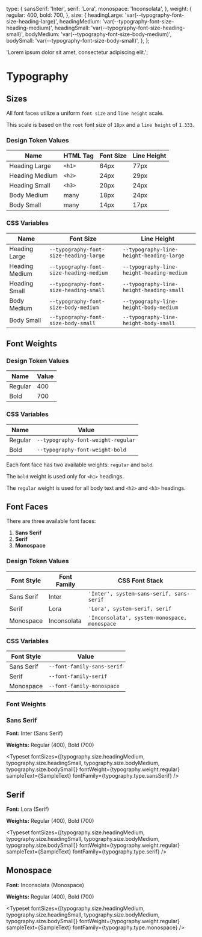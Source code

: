
<Meta title="Design System/Typography" />

  type: {
    sansSerif: 'Inter',
    serif: 'Lora',
    monospace: 'Inconsolata',
  },
  weight: {
    regular: 400,
    bold: 700,
  },
  size: {
    headingLarge: 'var(--typography-font-size-heading-large)',
    headingMedium: 'var(--typography-font-size-heading-medium)',
    headingSmall: 'var(--typography-font-size-heading-small)',
    bodyMedium: 'var(--typography-font-size-body-medium)',
    bodySmall: 'var(--typography-font-size-body-small)',
  },
};

  'Lorem ipsum dolor sit amet, consectetur adipiscing elit.';

# Typography

## Sizes

All font faces utilize a uniform `font size` and `line height` scale. 

This scale is based on the `root` font size of `18px` and a `line height` of `1.333`.

### Design Token Values

| Name | HTML Tag | Font Size | Line Height | 
| ---- | -------- | ----- | ----- | 
| Heading Large | `<h1>` | 64px | 77px | 
| Heading Medium | `<h2>` | 24px | 29px |
| Heading Small | `<h3>` | 20px | 24px |
| Body Medium | many | 18px | 24px |
| Body Small | many | 14px | 17px |

### CSS Variables

| Name | Font Size | Line Height |
| ---- | --------- | ----------- |
| Heading Large | `--typography-font-size-heading-large` | `--typography-line-height-heading-large` |
| Heading Medium | `--typography-font-size-heading-medium` | `--typography-line-height-heading-medium` |
| Heading Small | `--typography-font-size-heading-small` | `--typography-line-height-heading-small` |
| Body Medium | `--typography-font-size-body-medium` | `--typography-line-height-body-medium` |
| Body Small | `--typography-font-size-body-small` | `--typography-line-height-body-small` |


## Font Weights

### Design Token Values

| Name | Value |
| ---- | ----- |
| Regular | 400 |
| Bold | 700 |

### CSS Variables

| Name | Value |
| ---- | ----- |
| Regular | `--typography-font-weight-regular` |
| Bold | `--typography-font-weight-bold` |

Each font face has two available weights: `regular` and `bold`.

The `bold` weight is used only for `<h1>` headings.

The `regular` weight is used for all body text and `<h2>` and `<h3>` headings.

## Font Faces

There are three available font faces:

1. **Sans Serif**
2. **Serif**
3. **Monospace** 

### Design Token Values

| Font Style | Font Family | CSS Font Stack |
| ---------- | ----------- | -------------- |
| Sans Serif | Inter | `'Inter', system-sans-serif, sans-serif` |
| Serif | Lora | `'Lora', system-serif, serif` |
| Monospace | Inconsolata | `'Inconsolata', system-monospace, monospace` |

### CSS Variables

| Font Style |  Value |
| ---------- |  ----- |
| Sans Serif | `--font-family-sans-serif` |
| Serif | `--font-family-serif` |
| Monospace | `--font-family-monospace` |



### Font Weights


### Sans Serif

**Font:** Inter (Sans Serif)

**Weights:** Regular (400), Bold (700)

<Typeset 
  fontSizes={[typography.size.headingLarge]}
  fontWeight={typography.weight.bold}
  sampleText={SampleText}
  fontFamily={typography.type.sansSerif}
/>

<Typeset
  fontSizes={[typography.size.headingMedium, typography.size.headingSmall, typography.size.bodyMedium, typography.size.bodySmall]}
  fontWeight={typography.weight.regular}
  sampleText={SampleText}
  fontFamily={typography.type.sansSerif}
/>

## Serif

**Font:** Lora (Serif)

**Weights:** Regular (400), Bold (700)

<Typeset 
  fontSizes={[typography.size.headingLarge]}
  fontWeight={typography.weight.bold}
  sampleText={SampleText}
  fontFamily={typography.type.serif}
/>

<Typeset
  fontSizes={[typography.size.headingMedium, typography.size.headingSmall, typography.size.bodyMedium, typography.size.bodySmall]}
  fontWeight={typography.weight.regular}
  sampleText={SampleText}
  fontFamily={typography.type.serif}
/>

## Monospace

**Font:** Inconsolata (Monospace)

**Weights:** Regular (400), Bold (700)

<Typeset 
  fontSizes={[typography.size.headingLarge]}
  fontWeight={typography.weight.bold}
  sampleText={SampleText}
  fontFamily={typography.type.monospace}
/>

<Typeset
  fontSizes={[typography.size.headingMedium, typography.size.headingSmall, typography.size.bodyMedium, typography.size.bodySmall]}
  fontWeight={typography.weight.regular}
  sampleText={SampleText}
  fontFamily={typography.type.monospace}
/>
